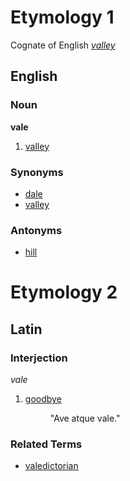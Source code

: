 =Etymology 1=
Cognate of English ''[[valley]]''

==English==
===Noun===
'''vale'''

# [[valley]]

===Synonyms===
*[[dale]]
*[[valley]]

===Antonyms===
*[[hill]]

=Etymology 2=
==Latin==
===Interjection===
''vale''

# [[goodbye]]
#:  "Ave atque vale."

===Related Terms===
*[[valedictorian]]